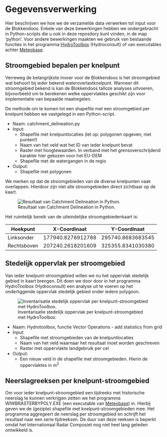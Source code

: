 # Gegevensverwerking

Hier beschrijven we hoe we de verzamelde data verwerken tot input voor de Blokkendoos. Enkele van deze bewerkingen hebben we ondergebracht in Python-scripts die u ook in deze repository kunt vinden, in de map 'python'. Voor andere bewerkingen maakten we gebruik van bestaande functies in het programma [HydroToolbox](https://hydrotoolbox.hydromodelsuite.com/) (Hydroconsult) of van executables achter [Meteobase](http://www.meteobase.nl).

## Stroomgebied bepalen per knelpunt
Verreweg de belangrijkste invoer voor de Blokkendoos is het stroomgebied wat behoort bij ieder bekend wateroverlastknelpunt. Wanneer dit stroomgebied bekend is kan de Blokkendoos talloze analyses uitvoeren, bijvoorbeeld om te berekenen welke oppervlaktes geschikt zijn voor implementatie van bepaalde maatregelen.

De methode om te komen tot een shapefile met een stroomgebied per knelpunt hebben we vastgelegd in een Python-script.

::: {.grid}
::: {.g-col-6}

* Naam: catchment_delineation.py
* Input:
    * Shapefile met knelpuntlocaties (let op: polygonen opgeven; niet punten!)
    * Naam van het veld wat het ID van ieder knelpunt bevat
    * Raster met hoogtewaarden. In verband met het grensoverschrijdend karakter hier gekozen voor het EU-DEM
    * Shapefile met de watergangen in de regio
* Output:
    * Shapefile met polygonen

We merken op dat de stroomgebieden van de diverse knelpunten vaak overlappen. Hierdoor zijn niet alle stroomgebieden direct zichtbaar op de kaart.

:::

::: {.g-col-6}

![Resultaat van Catchment Delineation in Python.](../static/img/knelpunten_catchments.png)

:::

:::

Het ruimtelijk bereik van de uiteindelijke stroomgebiedenkaart is:

| Hoekpunt     | X-Coordinaat        | Y-Coordinaat        |
|------------|---------------------|---------------------|
| Linksonder | 177940.8278912788   | 295740.8683683545  |
| Rechtsboven| 207240.2618201609   | 325355.8341030380  |



## Stedelijk oppervlak per stroomgebied
Van ieder knelpunt-stroomgebied willen we nu het oppervlak stedelijk gebied in kaart brengen. Dit doen we door door in het programma HydroToolbox (Hydroconsult) een analyse uit te voeren op het onderliggende oppervlak stedelijk gebied onder iedere polygoon.

::: {.grid}
::: {.g-col-6}
![Inventarisatie stedelijk oppervlak per knelpunt-stroomgebied met HydroToolbox.](../static/img/frmSOPP.png)


:::

::: {.g-col-6}

* Naam: Hydrotoolbox, functie Vector Operations - add statistics from grid
* Input:
    * Shapefile met stroomgebieden van de knelpuntlocaties
    * Naam van het veld waarnaar het resultaat moet worden geschreven
    * Raster met oppervlakte landgebruik per cel
* Output:
    * Een nieuw veld in de shapefile met stroomgebieden. Hierin de oppervlaktes in m^2^

:::

:::

## Neerslagreeksen per knelpunt-stroomgebied

Om voor ieder knelpunt-stroomgebied een tijdreeks met historische neerslag te kunnen verkrijgen zetten we het programma WIWBRASTERBYPOLY.EXE (een executable van [Meteobase](www.meteobase.nl)) in. Hierbij geven we de (gezipte) shapefile met knelpunt-stroomgebieden mee. Het programma aggregeert de neerslag per stroomgebied en schrijft het resultaat naar een serie tijdreeksen. De duur van deze reeksen is beperkt omdat het Internationaal Radar Composiet nog niet heel lang geleden ontwikkeld is.




